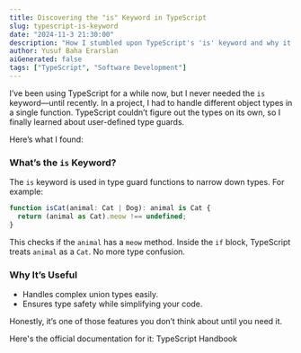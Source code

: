 ```yaml
---
title: Discovering the "is" Keyword in TypeScript
slug: typescript-is-keyword
date: "2024-11-3 21:30:00"
description: "How I stumbled upon TypeScript's 'is' keyword and why it's a game-changer for type safety."
author: Yusuf Baha Erarslan
aiGenerated: false
tags: ["TypeScript", "Software Development"]
---
```


I’ve been using TypeScript for a while now, but I never needed the `is` keyword—until recently. In a project, I had to handle different object types in a single function. TypeScript couldn’t figure out the types on its own, so I finally learned about user-defined type guards.

Here’s what I found:  

### What’s the `is` Keyword?  

The `is` keyword is used in type guard functions to narrow down types. For example:

```typescript
function isCat(animal: Cat | Dog): animal is Cat {
  return (animal as Cat).meow !== undefined;
}
```

This checks if the `animal` has a `meow` method. Inside the `if` block, TypeScript treats `animal` as a `Cat`. No more type confusion.

### Why It’s Useful  

- Handles complex union types easily.  
- Ensures type safety while simplifying your code.  

Honestly, it’s one of those features you don’t think about until you need it.

Here's the official documentation for it: <Link href="https://www.typescriptlang.org/docs/handbook/2/narrowing.html#using-type-predicates">TypeScript Handbook</Link>
